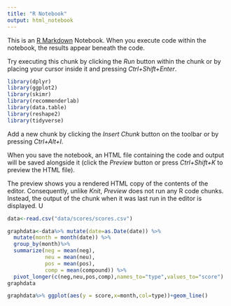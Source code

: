 ---
title: "R Notebook"
output: html_notebook
---

This is an [R Markdown](http://rmarkdown.rstudio.com) Notebook. When you execute code within the notebook, the results appear beneath the code. 

Try executing this chunk by clicking the *Run* button within the chunk or by placing your cursor inside it and pressing *Ctrl+Shift+Enter*. 

```{r,include=FALSE}
library(dplyr)
library(ggplot2)
library(skimr)
library(recommenderlab)              
library(data.table)
library(reshape2)
library(tidyverse)
```

Add a new chunk by clicking the *Insert Chunk* button on the toolbar or by pressing *Ctrl+Alt+I*.

When you save the notebook, an HTML file containing the code and output will be saved alongside it (click the *Preview* button or press *Ctrl+Shift+K* to preview the HTML file).

The preview shows you a rendered HTML copy of the contents of the editor. Consequently, unlike *Knit*, *Preview* does not run any R code chunks. Instead, the output of the chunk when it was last run in the editor is displayed.
U
```{r}

data<-read.csv("data/scores/scores.csv")

graphdata<-data%>% mutate(date=as.Date(date)) %>% 
  mutate(month = month(date)) %>%
  group_by(month)%>%
  summarize(neg = mean(neg),
            neu = mean(neu),
            pos = mean(pos),
            comp = mean(compound)) %>%
  pivot_longer(c(neg,neu,pos,comp),names_to="type",values_to="score")
graphdata
```
```{r}
graphdata%>% ggplot(aes(y = score,x=month,col=type))+geom_line()
```

